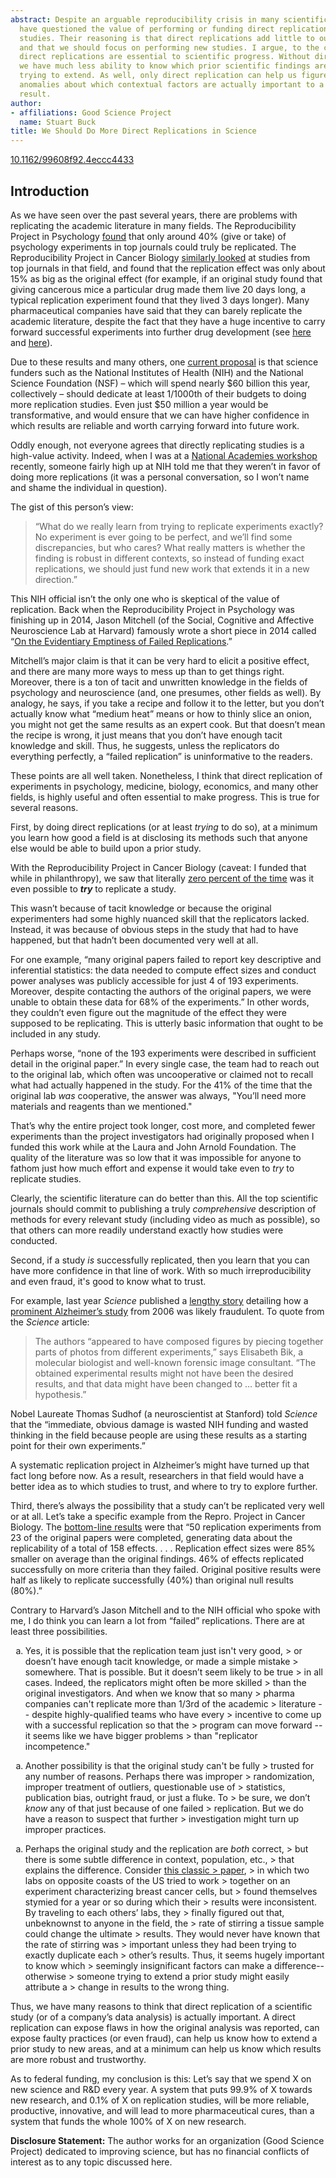 ```yaml
---
abstract: Despite an arguable reproducibility crisis in many scientific fields, some
  have questioned the value of performing or funding direct replications of prior
  studies. Their reasoning is that direct replications add little to our knowledge,
  and that we should focus on performing new studies. I argue, to the contrary, that
  direct replications are essential to scientific progress. Without direct replication,
  we have much less ability to know which prior scientific findings are actually worth
  trying to extend. As well, only direct replication can help us figure out puzzling
  anomalies about which contextual factors are actually important to a given scientific
  result.
author:
- affiliations: Good Science Project
  name: Stuart Buck
title: We Should Do More Direct Replications in Science
---
```


::: {.callout-note title="Published in HDSR 6.3" icon=false}
[10.1162/99608f92.4eccc4433](https://doi.org/10.1162/99608f92.4eccc4433)
:::

## Introduction

As we have seen over the past several years, there are problems with
replicating the academic literature in many fields. The Reproducibility
Project in Psychology
[[found]{.underline}](https://www.science.org/doi/10.1126/science.aac4716)
that only around 40% (give or take) of psychology experiments in top
journals could truly be replicated. The Reproducibility Project in
Cancer Biology [[similarly looked]{.underline}](https://www.cos.io/rpcb)
at studies from top journals in that field, and found that the
replication effect was only about 15% as big as the original effect (for
example, if an original study found that giving cancerous mice a
particular drug made them live 20 days long, a typical replication
experiment found that they lived 3 days longer). Many pharmaceutical
companies have said that they can barely replicate the academic
literature, despite the fact that they have a huge incentive to carry
forward successful experiments into further drug development (see
[[here]{.underline}](https://www.nature.com/articles/nrd3439-c1) and
[[here]{.underline}](https://www.nature.com/articles/483531a)). 

Due to these results and many others, one [[current
proposal]{.underline}](https://goodscience.substack.com/p/why-we-need-more-quality-control)
is that science funders such as the National Institutes of Health (NIH)
and the National Science Foundation (NSF) -- which will spend nearly
\$60 billion this year, collectively -- should dedicate at least
1/1000th of their budgets to doing more replication studies. Even just
\$50 million a year would be transformative, and would ensure that we
can have higher confidence in which results are reliable and worth
carrying forward into future work. 

Oddly enough, not everyone agrees that directly replicating studies is a
high-value activity. Indeed, when I was at a [[National Academies
workshop]{.underline}](https://www.nationalacademies.org/event/03-14-2023/experimentation-in-federal-funding)
recently, someone fairly high up at NIH told me that they weren't in
favor of doing more replications (it was a personal conversation, so I
won't name and shame the individual in question). 

The gist of this person's view:

> "What do we really learn from trying to replicate experiments exactly?
> No experiment is ever going to be perfect, and we'll find some
> discrepancies, but who cares? What really matters is whether the
> finding is robust in different contexts, so instead of funding exact
> replications, we should just fund new work that extends it in a new
> direction." 

This NIH official isn't the only one who is skeptical of the value of
replication. Back when the Reproducibility Project in Psychology was
finishing up in 2014, Jason Mitchell (of the Social, Cognitive and
Affective Neuroscience Lab at Harvard) famously wrote a short piece in
2014 called "[[On the Evidentiary Emptiness of Failed
Replications]{.underline}](https://bpb-us-e1.wpmucdn.com/websites.harvard.edu/dist/2/77/files/2022/05/Mitchell_failed_science_2014.pdf)." 

Mitchell's major claim is that it can be very hard to elicit a positive
effect, and there are many more ways to mess up than to get things
right. Moreover, there is a ton of tacit and unwritten knowledge in the
fields of psychology and neuroscience (and, one presumes, other fields
as well). By analogy, he says, if you take a recipe and follow it to the
letter, but you don't actually know what "medium heat" means or how to
thinly slice an onion, you might not get the same results as an expert
cook. But that doesn't mean the recipe is wrong, it just means that you
don't have enough tacit knowledge and skill. Thus, he suggests, unless
the replicators do everything perfectly, a "failed replication" is
uninformative to the readers. 

These points are all well taken. Nonetheless, I think that direct
replication of experiments in psychology, medicine, biology, economics,
and many other fields, is highly useful and often essential to make
progress. This is true for several reasons. 

First, by doing direct replications (or at least *trying* to do so), at
a minimum you learn how good a field is at disclosing its methods such
that anyone else would be able to build upon a prior study. 

With the Reproducibility Project in Cancer Biology (caveat: I funded
that while in philanthropy), we saw that literally [[zero percent of the
time]{.underline}](https://elifesciences.org/articles/67995) was it even
possible to ***try*** to replicate a study. 

This wasn't because of tacit knowledge or because the original
experimenters had some highly nuanced skill that the replicators lacked.
Instead, it was because of obvious steps in the study that had to have
happened, but that hadn't been documented very well at all. 

For one example, "many original papers failed to report key descriptive
and inferential statistics: the data needed to compute effect sizes and
conduct power analyses was publicly accessible for just 4 of 193
experiments. Moreover, despite contacting the authors of the original
papers, we were unable to obtain these data for 68% of the experiments."
In other words, they couldn't even figure out the magnitude of the
effect they were supposed to be replicating. This is utterly basic
information that ought to be included in any study.

Perhaps worse, "none of the 193 experiments were described in sufficient
detail in the original paper." In every single case, the team had to
reach out to the original lab, which often was uncooperative or claimed
not to recall what had actually happened in the study. For the 41% of
the time that the original lab *was* cooperative, the answer was always,
\"You'll need more materials and reagents than we mentioned.\" 

That's why the entire project took longer, cost more, and completed
fewer experiments than the project investigators had originally proposed
when I funded this work while at the Laura and John Arnold Foundation.
The quality of the literature was so low that it was impossible for
anyone to fathom just how much effort and expense it would take even to
*try* to replicate studies.

Clearly, the scientific literature can do better than this. All the top
scientific journals should commit to publishing a truly *comprehensive*
description of methods for every relevant study (including video as much
as possible), so that others can more readily understand exactly how
studies were conducted. 

Second, if a study *is* successfully replicated, then you learn that you
can have more confidence in that line of work. With so much
irreproducibility and even fraud, it\'s good to know what to trust. 

For example, last year *Science* published a [[lengthy
story]{.underline}](https://www.science.org/content/article/potential-fabrication-research-images-threatens-key-theory-alzheimers-disease)
detailing how a [[prominent Alzheimer's
study]{.underline}](https://www.nature.com/articles/nature04533) from
2006 was likely fraudulent. To quote from the *Science* article: 

> The authors "appeared to have composed figures by piecing together
> parts of photos from different experiments," says Elisabeth Bik, a
> molecular biologist and well-known forensic image consultant. "The
> obtained experimental results might not have been the desired results,
> and that data might have been changed to ... better fit a hypothesis."

Nobel Laureate Thomas Sudhof (a neuroscientist at Stanford) told
*Science* that the "immediate, obvious damage is wasted NIH funding and
wasted thinking in the field because people are using these results as a
starting point for their own experiments." 

A systematic replication project in Alzheimer's might have turned up
that fact long before now. As a result, researchers in that field would
have a better idea as to which studies to trust, and where to try to
explore further. 

Third, there's always the possibility that a study can't be replicated
very well or at all. Let's take a specific example from the Repro.
Project in Cancer Biology. The [[bottom-line
results]{.underline}](https://www.cos.io/rpcb) were that "50 replication
experiments from 23 of the original papers were completed, generating
data about the replicability of a total of 158 effects. . . .
Replication effect sizes were 85% smaller on average than the original
findings. 46% of effects replicated successfully on more criteria than
they failed. Original positive results were half as likely to replicate
successfully (40%) than original null results (80%)."

Contrary to Harvard's Jason Mitchell and to the NIH official who spoke
with me, I do think you can learn a lot from "failed" replications.
There are at least three possibilities.

a.  Yes, it is possible that the replication team just isn\'t very good,
    > or doesn't have enough tacit knowledge, or made a simple mistake
    > somewhere. That is possible. But it doesn't seem likely to be true
    > in all cases. Indeed, the replicators might often be more skilled
    > than the original investigators. And when we know that so many
    > pharma companies can\'t replicate more than 1/3rd of the academic
    > literature \-- despite highly-qualified teams who have every
    > incentive to come up with a successful replication so that the
    > program can move forward \-- it seems like we have bigger problems
    > than \"replicator incompetence.\" 

```{=html}
<!-- -->
```
a.  Another possibility is that the original study can\'t be fully
    > trusted for any number of reasons. Perhaps there was improper
    > randomization, improper treatment of outliers, questionable use of
    > statistics, publication bias, outright fraud, or just a fluke. To
    > be sure, we don't *know* any of that just because of one failed
    > replication. But we do have a reason to suspect that further
    > investigation might turn up improper practices. 

```{=html}
<!-- -->
```
a.  Perhaps the original study and the replication are *both* correct,
    > but there is some subtle difference in context, population, etc.,
    > that explains the difference. Consider [[this classic
    > paper]{.underline}](https://www.cell.com/cell-reports/fulltext/S2211-1247(14)00121-1?_returnURL=https%3A%2F%2Flinkinghub.elsevier.com%2Fretrieve%2Fpii%2FS2211124714001211%3Fshowall%3Dtrue#supplementaryMaterial),
    > in which two labs on opposite coasts of the US tried to work
    > together on an experiment characterizing breast cancer cells, but
    > found themselves stymied for a year or so during which their
    > results were inconsistent. By traveling to each others' labs, they
    > finally figured out that, unbeknownst to anyone in the field, the
    > rate of stirring a tissue sample could change the ultimate
    > results. They would never have known that the rate of stirring was
    > important unless they had been trying to exactly duplicate each
    > other's results. Thus, it seems hugely important to know which
    > seemingly insignificant factors can make a difference\--otherwise
    > someone trying to extend a prior study might easily attribute a
    > change in results to the wrong thing. 

Thus, we have many reasons to think that direct replication of a
scientific study (or of a company's data analysis) is actually
important. A direct replication can expose flaws in how the original
analysis was reported, can expose faulty practices (or even fraud), can
help us know how to extend a prior study to new areas, and at a minimum
can help us know which results are more robust and trustworthy.

As to federal funding, my conclusion is this: Let's say that we spend X
on new science and R&D every year. A system that puts 99.9% of X towards
new research, and 0.1% of X on replication studies, will be more
reliable, productive, innovative, and will lead to more pharmaceutical
cures, than a system that funds the whole 100% of X on new research.

**Disclosure Statement:** The author works for an organization (Good
Science Project) dedicated to improving science, but has no financial
conflicts of interest as to any topic discussed here.